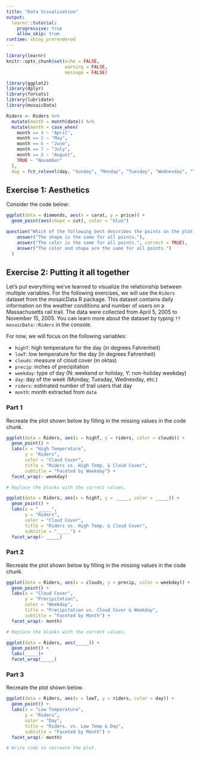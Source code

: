 ```yaml
---
title: "Data Visualization"
output: 
  learnr::tutorial:
    progressive: true
    allow_skip: true
runtime: shiny_prerendered
---
```


```r
library(learnr)
knitr::opts_chunk$set(echo = FALSE, 
                      warning = FALSE, 
                      message = FALSE)
```

```r
library(ggplot2)
library(dplyr)
library(forcats)
library(lubridate)
library(mosaicData)

Riders <- Riders %>%
  mutate(month = month(date)) %>%
  mutate(month = case_when(
    month == 4 ~ "April", 
    month == 5 ~ "May", 
    month == 6 ~ "June", 
    month == 7 ~ "July", 
    month == 8 ~ "August", 
    TRUE ~ "November"
  ), 
  day = fct_relevel(day, "Sunday", "Monday", "Tuesday", "Wednesday", "Thursday", "Friday", "Saturday"))
```

## Exercise 1: Aesthetics

Consider the code below: 

```r
ggplot(data = diamonds, aes(x = carat, y = price)) +
  geom_point(aes(shape = cut), color = "blue")
```

```r
question("Which of the following best describes the points on the plot?",
    answer("The shape is the same for all points."),
    answer("The color is the same for all points.", correct = TRUE),
    answer("The color and shape are the same for all points.")
  )
```

## Exercise 2: Putting it all together

Let's put everything we've learned to visualize the relationship between multiple variables. For the following exercises, we will use the `Riders` dataset from the mosaicData R package. This dataset contains daily information on the weather conditions and number of users on a Massachusetts rail trail. The data were collected from April 5, 2005 to November 15, 2005. You can learn more about the dataset by typing `??mosaicData::Riders` in the console. 

For now, we will focus on the following variables: 

- `highT`: high temperature for the day (in degrees Fahrenheit)
- `lowT`:  low temperature for the day (in degrees Fahrenheit)
- `clouds`: measure of cloud cover (in oktas)
- `precip`: inches of precipitation
- `weekday`: type of day (N: weekend or holiday, Y: non-holiday weekday)
- `day`: day of the week (Monday, Tuesday, Wednesday, etc.)
- `riders`: estimated number of trail users that day
- `month`: month extracted from `date`

### Part 1

Recreate the plot shown below by filling in the missing values in the code chunk.

```r
ggplot(data = Riders, aes(x = highT, y = riders, color = clouds)) + 
  geom_point() + 
  labs(x = "High Temperature", 
       y = "Riders", 
       color = "Cloud Cover",
       title = "Riders vs. High Temp. & Cloud Cover", 
       subtitle = "Faceted by Weekday") +
  facet_wrap(~ weekday)
```


```r
# Replace the blanks with the correct values. 

ggplot(data = Riders, aes(x = highT, y = _____, color = _____)) + 
  geom_point() + 
  labs(x = "_____", 
       y = "Riders", 
       color = "Cloud Cover",
       title = "Riders vs. High Temp. & Cloud Cover", 
       subtitle = "_____") +
  facet_wrap(~ _____)

```

### Part 2

Recreate the plot shown below by filling in the missing values in the code chunk.

```r
ggplot(data = Riders, aes(x = clouds, y = precip, color = weekday)) + 
  geom_point() + 
  labs(x = "Cloud Cover", 
       y = "Precipitation", 
       color = "Weekday",
       title = "Precipitation vs. Cloud Cover & Weekday", 
       subtitle = "Faceted by Month") +
  facet_wrap(~ month)
```

```r
# Replace the blanks with the correct values. 

ggplot(data = Riders, aes(_____)) + 
  geom_point() + 
  labs(_____)+
  facet_wrap(_____)
```

### Part 3

Recreate the plot shown below. 

```r
ggplot(data = Riders, aes(x = lowT, y = riders, color = day)) + 
  geom_point() + 
  labs(x = "Low Temperature", 
       y = "Riders", 
       color = "Day",
       title = "Riders. vs. Low Temp & Day", 
       subtitle = "Faceted by Month") +
  facet_wrap(~ month)
```

```r
# Write code to recreate the plot.

```


